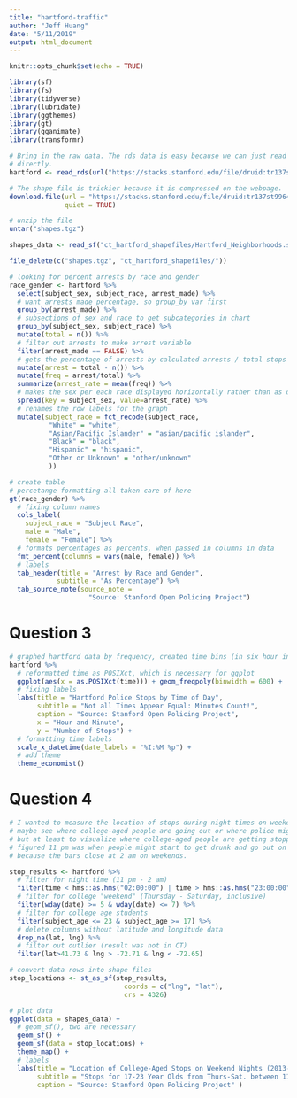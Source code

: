 ```yaml
---
title: "hartford-traffic"
author: "Jeff Huang"
date: "5/11/2019"
output: html_document
---
```


```r
knitr::opts_chunk$set(echo = TRUE)

library(sf)
library(fs)
library(tidyverse)
library(lubridate)
library(ggthemes)
library(gt)
library(gganimate)
library(transformr)

```

```r
# Bring in the raw data. The rds data is easy because we can just read it in
# directly.
hartford <- read_rds(url("https://stacks.stanford.edu/file/druid:tr137st9964/tr137st9964_ct_hartford_2019_02_25.rds"))

# The shape file is trickier because it is compressed on the webpage.
download.file(url = "https://stacks.stanford.edu/file/druid:tr137st9964/tr137st9964_ct_hartford_shapefiles_2019_02_25.tgz", destfile = "shapes.tgz", 
              quiet = TRUE)

# unzip the file
untar("shapes.tgz")

shapes_data <- read_sf("ct_hartford_shapefiles/Hartford_Neighborhoods.shp")

file_delete(c("shapes.tgz", "ct_hartford_shapefiles/"))

```

```r

# looking for percent arrests by race and gender
race_gender <- hartford %>%
  select(subject_sex, subject_race, arrest_made) %>%
  # want arrests made percentage, so group_by var first
  group_by(arrest_made) %>% 
  # subsections of sex and race to get subcategories in chart
  group_by(subject_sex, subject_race) %>%
  mutate(total = n()) %>%
  # filter out arrests to make arrest variable
  filter(arrest_made == FALSE) %>%
  # gets the percentage of arrests by calculated arrests / total stops ("total" variable)
  mutate(arrest = total - n()) %>%
  mutate(freq = arrest/total) %>%
  summarize(arrest_rate = mean(freq)) %>%
  # makes the sex per each race displayed horizontally rather than as different rows
  spread(key = subject_sex, value=arrest_rate) %>% 
  # renames the row labels for the graph
  mutate(subject_race = fct_recode(subject_race,
          "White" = "white",
          "Asian/Pacific Islander" = "asian/pacific islander",
          "Black" = "black",
          "Hispanic" = "hispanic",
          "Other or Unknown" = "other/unknown"
          ))

# create table
# percetange formatting all taken care of here
gt(race_gender) %>% 
  # fixing column names
  cols_label(
    subject_race = "Subject Race",
    male = "Male",
    female = "Female") %>% 
  # formats percentages as percents, when passed in columns in data
  fmt_percent(columns = vars(male, female)) %>% 
  # labels
  tab_header(title = "Arrest by Race and Gender",
            subtitle = "As Percentage") %>% 
  tab_source_note(source_note = 
                    "Source: Stanford Open Policing Project")

```


# Question 3

```r

# graphed hartford data by frequency, created time bins (in six hour intervals)
hartford %>% 
  # reformatted time as POSIXct, which is necessary for ggplot
  ggplot(aes(x = as.POSIXct(time))) + geom_freqpoly(binwidth = 600) +
  # fixing labels
  labs(title = "Hartford Police Stops by Time of Day",
       subtitle = "Not all Times Appear Equal: Minutes Count!",
       caption = "Source: Stanford Open Policing Project",
       x = "Hour and Minute",
       y = "Number of Stops") +
  # formatting time labels
  scale_x_datetime(date_labels = "%I:%M %p") + 
  # add theme
  theme_economist()

```


# Question 4
```r
# I wanted to measure the location of stops during night times on weekends for 17-23 year olds to
# maybe see where college-aged people are going out or where police might see as high-priority areas,
# but at least to visualize where college-aged people are getting stopped during these times. I 
# figured 11 pm was when people might start to get drunk and go out on a night out, and chose 2 am 
# because the bars close at 2 am on weekends.

stop_results <- hartford %>% 
  # filter for night time (11 pm - 2 am)
  filter(time < hms::as.hms("02:00:00") | time > hms::as.hms("23:00:00")) %>%
  # filter for college "weekend" (Thursday - Saturday, inclusive)
  filter(wday(date) >= 5 & wday(date) <= 7) %>% 
  # filter for college age students
  filter(subject_age <= 23 & subject_age >= 17) %>% 
  # delete columns without latitude and longitude data
  drop_na(lat, lng) %>% 
  # filter out outlier (result was not in CT)
  filter(lat>41.73 & lng > -72.71 & lng < -72.65) 

# convert data rows into shape files
stop_locations <- st_as_sf(stop_results, 
                             coords = c("lng", "lat"), 
                             crs = 4326) 

# plot data
ggplot(data = shapes_data) +
  # geom_sf(), two are necessary
  geom_sf() +
  geom_sf(data = stop_locations) +
  theme_map() + 
  # labels
  labs(title = "Location of College-Aged Stops on Weekend Nights (2013-2016)",
       subtitle = "Stops for 17-23 Year Olds from Thurs-Sat. between 11 PM - 2:30AM", 
       caption = "Source: Stanford Open Policing Project" )

```

